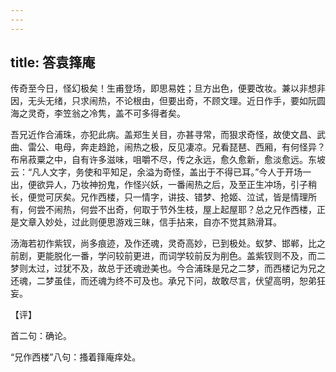 ```yaml
---
---
---
```

title: 答袁箨庵
---







传奇至今日，怪幻极矣！生甫登场，即思易姓；旦方出色，便要改妆。兼以非想非因，无头无绪，只求闹热，不论根由，但要出奇，不顾文理。近日作手，要如阮圆海之灵奇，李笠翁之冷隽，盖不可多得者矣。

吾兄近作合浦珠，亦犯此病。盖郑生关目，亦甚寻常，而狠求奇怪，故使文昌、武曲、雷公、电母，奔走趋跄，闹热之极，反见凄凉。兄看琵琶、西厢，有何怪异？布帛菽粟之中，自有许多滋味，咀嚼不尽，传之永远，愈久愈新，愈淡愈远。东坡云：“凡人文字，务使和平知足，余溢为奇怪，盖出于不得已耳。”今人于开场一出，便欲异人，乃妆神扮鬼，作怪兴妖，一番闹热之后，及至正生冲场，引子稍长，便觉可厌矣。兄作西楼，只一情字，讲技、错梦、抢姬、泣试，皆是情理所有，何尝不闹热，何尝不出奇，何取于节外生枝，屋上起屋耶？总之兄作西楼，正是文章入妙处，过此则便思游戏三昧，信手拈来，自亦不觉其熟滑耳。

汤海若初作紫钗，尚多痕迹，及作还魂，灵奇高妙，已到极处。蚁梦、邯郸，比之前剧，更能脱化一番，学问较前更进，而词学较前反为削色。盖紫钗则不及，而二梦则太过，过犹不及，故总于还魂逊美也。今合浦珠是兄之二梦，而西楼记为兄之还魂，二梦虽佳，而还魂为终不可及也。承兄下问，故敢尽言，伏望高明，恕弟狂妄。

【评】

首二句：确论。

“兄作西楼”八句：搔着箨庵痒处。